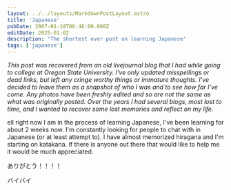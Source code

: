 ```yaml
---
layout: ../../layouts/MarkdownPostLayout.astro
title: 'Japanese'
pubDate: 2007-01-18T06:48:00.000Z
editDate: 2025-01-02
description: 'The shortest ever post on learning Japanese'
tags: ['japanese']
---
```



_This post was recovered from an old livejournal blog that I had while going to college at Oregon State University. I've only updated misspellings or dead links, but left any cringe worthy things or immature thoughts. I've decided to leave them as a snapshot of who I was and to see how far I've come. Any photos have been freshly edited and so are not the same as what was originally posted. Over the years I had several blogs, most lost to time, and I wanted to recover some lost memories and reflect on my life._

<DropCap letter='W' />

ell right now I am in the process of learning Japanese, I've been learning for about 2 weeks now. I'm constantly looking for people to chat with in Japanese (or at least attempt to). I have almost memorized hiragana and I'm starting on katakana. If there is anyone out there that would like to help me it would be much appreciated.

ありがとう！！！！

バイバイ